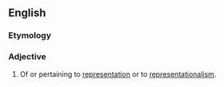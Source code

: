==English==

===Etymology===
{{suffix|en|representation|al}}

===Adjective===
{{en-adj}}

# Of or pertaining to [[representation]] or to [[representationalism]].
